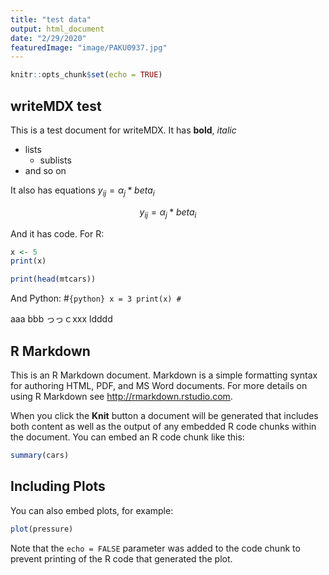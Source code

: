 ```yaml
---
title: "test data"
output: html_document
date: "2/29/2020"
featuredImage: "image/PAKU0937.jpg"
---
```


```r
knitr::opts_chunk$set(echo = TRUE)
```

## writeMDX test

This is a test document for writeMDX. It has **bold**, *italic*  

- lists 
  - sublists
- and so on

It also has equations $y_{ij} = \alpha_j * beta_i$

$$y_{ij} = \alpha_j * beta_i$$

And it has code. For R:
```r
x <- 5
print(x)

print(head(mtcars))
```

And Python: 
#```{python}
x = 3
print(x)
#```

aaa
bbb
っっｃxxx
ldddd

## R Markdown

This is an R Markdown document. Markdown is a simple formatting syntax for authoring HTML, PDF, and MS Word documents. For more details on using R Markdown see <http://rmarkdown.rstudio.com>.

When you click the **Knit** button a document will be generated that includes both content as well as the output of any embedded R code chunks within the document. You can embed an R code chunk like this:

```r
summary(cars)
```

## Including Plots

You can also embed plots, for example:

```r
plot(pressure)
```

Note that the `echo = FALSE` parameter was added to the code chunk to prevent printing of the R code that generated the plot.
